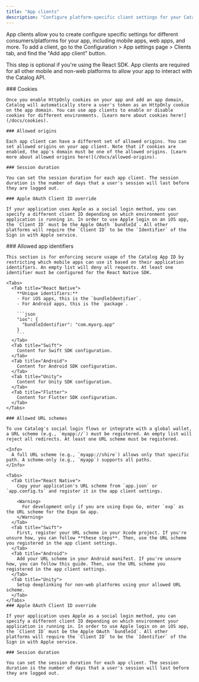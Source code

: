 ```yaml
---
title: "App clients"
description: "Configure platform-specific client settings for your Catalog application"
---
```


App clients allow you to create configure specific settings for different consumers/platforms for your app, including mobile apps, web apps, and more. To add a client, go to the Configuration > App settings page > Clients tab, and find the "Add app client" button.

This step is optional if you're using the React SDK. App clients are required for all other mobile and non-web platforms to allow your app to interact with the Catalog API.

<Tabs>
  <Tab title="Web Environments">
    ### Cookies

    Once you enable HttpOnly cookies on your app and add an app domain, Catalog will automatically store a user's token as an HttpOnly cookie on the app domain. You can use app clients to enable or disable cookies for different environments. [Learn more about cookies here!](/docs/cookies).

    ### Allowed origins

    Each app client can have a different set of allowed origins. You can set allowed origins on your app client. Note that if cookies are enabled, the app's domain must be one of the allowed origins. [Learn more about allowed origins here!](/docs/allowed-origins).

    ### Session duration

    You can set the session duration for each app client. The session duration is the number of days that a user's session will last before they are logged out.

    ### Apple OAuth Client ID override

    If your application uses Apple as a social login method, you can specify a different client ID depending on which environment your application is running in. In order to use Apple login on an iOS app, the `Client ID` must be the Apple OAuth `bundleId`. All other platforms will require the `Client ID` to be the `Identifier` of the Sign in with Apple service.

  </Tab>
  <Tab title="Mobile/Other Environments">
    ### Allowed app identifiers

    This section is for enforcing secure usage of the Catalog App ID by restricting which mobile apps can use it based on their application identifiers. An empty list will deny all requests. At least one identifier must be configured for the React Native SDK.

    <Tabs>
      <Tab title="React Native">
        **Unique identifiers:**
        - For iOS apps, this is the `bundleIdentifier`.
        - For Android apps, this is the `package`.

        ```json
        "ios": {
          "bundleIdentifier": "com.myorg.app"
        }
        ```
      </Tab>
      <Tab title="Swift">
        Content for Swift SDK configuration.
      </Tab>
      <Tab title="Android">
        Content for Android SDK configuration.
      </Tab>
      <Tab title="Unity">
        Content for Unity SDK configuration.
      </Tab>
      <Tab title="Flutter">
        Content for Flutter SDK configuration.
      </Tab>
    </Tabs>

    ### Allowed URL schemes

    To use Catalog's social login flows or integrate with a global wallet, a URL scheme (e.g., `myapp://`) must be registered. An empty list will reject all redirects. At least one URL scheme must be registered.

    <Info>
      A full URL scheme (e.g., `myapp://shire`) allows only that specific path. A scheme-only (e.g., `myapp`) supports all paths.
    </Info>

    <Tabs>
      <Tab title="React Native">
        Copy your application's URL scheme from `app.json` or `app.config.ts` and register it in the app client settings.

        <Warning>
          For development only if you are using Expo Go, enter `exp` as the URL scheme for the Expo Go app.
        </Warning>
      </Tab>
      <Tab title="Swift">
        First, register your URL scheme in your Xcode project. If you're unsure how, you can follow **these steps**. Then, use the URL scheme you registered in the app client settings.
      </Tab>
      <Tab title="Android">
        Add your URL scheme in your Android manifest. If you're unsure how, you can follow this guide. Then, use the URL scheme you registered in the app client settings.
      </Tab>
      <Tab title="Unity">
        Setup deeplinking for non-web platforms using your allowed URL scheme.
      </Tab>
    </Tabs>
    ### Apple OAuth Client ID override

    If your application uses Apple as a social login method, you can specify a different client ID depending on which environment your application is running in. In order to use Apple login on an iOS app, the `Client ID` must be the Apple OAuth `bundleId`. All other platforms will require the `Client ID` to be the `Identifier` of the Sign in with Apple service.

    ### Session duration

    You can set the session duration for each app client. The session duration is the number of days that a user's session will last before they are logged out.

  </Tab>
</Tabs>
